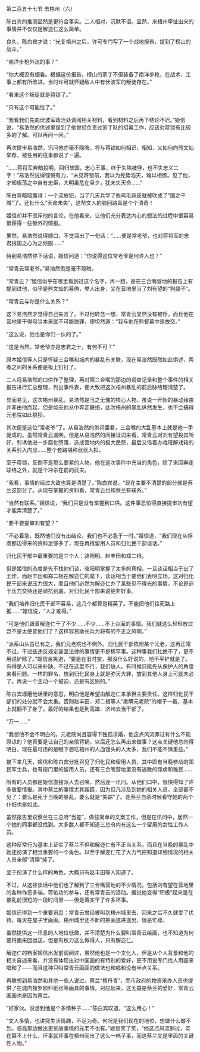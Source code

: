 

第二百五十七节 去梧州（六）

陈白宾的推测显然是更符合事实。二人相对，沉默不语。显然，来梧州牵扯出来的事情并不仅仅是解迩仁这么简单。

良久，陈白宾才说：“光复梧州之后，许可专门写了一个战地报告，提到了榜山的战斗。”

“南洋步枪外流的事？”

“你大概没有细看。根据这份报告，榜山的家丁不但装备了南洋步枪，在战术、工事上都有所改进，当时许可就怀疑敌人中有伏波军的叛徒存在。”

“看来这个叛徒就是蒋锁了。”

“只有这个可能性了。”

“我看我们先向伏波军政治处调阅相关材料，看到材料之后再下结论不迟。”姬信说，“易浩然的供述里提到了他曾经负责过家丁队的招募工作，应该对蒋锁有比较多的了解。可以再问一问。”

再次提审易浩然，讯问他亦毫不隐晦，将与蒋锁如何相识，相知，又如何向熊文灿举荐，被任用的往事都说了一遍。

“……蒋将军弃暗投明，回归故国，忠心王事，终于失陷被俘，也不失忠义二字！”易浩然说得铿锵有力，“未见蒋锁前，我以为髡势滔天，难以相御。见了他，才知板荡之中自有忠臣，大明虽危在旦夕，犹未失天命……”

陈白宾暗暗腹诽：一个流放犯，当了几天兵学了些鸡毛蒜皮就被吹成了“国之干城”了。还扯什么“天命未失”，这帮文人的脑回路真是个个清奇！

姬信却并不驳斥他的言论，在他看来，让他们充分表达内心的想法的过程中很容易很获得一些额外的情报。

果然，易浩然说得顺口，不觉溜出了一句话：“……便是常老爷，也对蒋将军的忠君报国之心为之倾服……”

待到易浩然停下话语，姬信问道：“你说得这位常老爷是何许人也？”

“常青云常老爷。”易浩然倒是毫不隐晦。

“常青云？”姬信似乎在哪里看到过这个名字，再一想，是在三合嘴营地的报告上有提到过他，似乎是熊文灿的幕僚，举人出身，又在营地里当了刘有望的“狗腿子”。

“常青云与你是什么关系？”

这下易浩然才觉得自己失言了。不过他转念一想，常青云显然没有被俘，而且他在营地里干得勾当本来就不可能脱罪，便坦然道：“我与他在熊督幕中是故交。”

“这么说，他也是你们一伙的了。”

“这是当然。常老爷亦是忠君之士，有何不可？”

原本姬信等人只是怀疑三合嘴和城内的暴乱有关联，现在易浩然既然如此供述，两者之间的关系便是板上钉钉了。

二人将易浩然的口供作了整理，再对照三合嘴的那边的调查记录和整个事件的相关报告进行汇总整理，列出事件表，便大致把这次梧州暴乱的前后脉络理清楚了。

显而易见，这次梧州暴乱，易浩然是当之无愧的核心人物。虽说一开始的暴动缘由并非由他而起，但是如无他从中奔走联络，此次梧州的暴乱纵然发生，也不会搞得元老院如此狼狈。

其次便是这位“常老爷”了。从易浩然的供词里看，三合嘴的大乱基本上就是他一手促成的。虽然常青云漏网，但是从易浩然的间接证词来看，常青云对刘有望投其所好，引诱他进一步腐化堕落，造成营地内的极大民怨，最后又借着办戏班解戏箱的关系引入内应……整个套路堪称丝丝入扣。

至于蒋锁，反倒不是那么要紧的人物，他在这次事件中充当的角色，除了来回奔走联络之外，就是个冲杀在前的武夫。

“我看，事情的经过大致也算是清楚了。”陈白宾说，“现在主要不清楚的部分就是蔡兰这部分了。从现在掌握的资料看，常青云也和蔡兰有联系。”

“当然有联系。”姬信说，“我们只是没有掌握到口供。这件事恐怕得直接提审刘有望才能弄清楚了。”

“要不要提审刘有望？”

“不必着急，既然他们没有出结论，我们也不必急于一时。”姬信道，“我们现在从俘虏那边得来的资料足够多了，现在再找留用人员和归化民干部谈话。”

归化民干部中最重要的是三个人：骆阳明、赵丰田和郑二根。

但是姬信的态度是先不找他们谈，骆阳明掌握了太多的真相，一旦谈话相当于出了王炸。而赵丰田和郑二根在解迩仁的麾下，谈话相当于要他们表明立场。这对归化民干部来说压力很大，而且他们必然为解迩仁办了某些见不得光的事情，不论是迫于压力交待还是顽抗到底，对归化民干部来说绝非好事。

“我们培养归化民干部不容易，这几个都算是精英了。不能把他们往死路上推……”姬信说，“人才难得。”

“可是他们跟着解迩仁干了不少……不少……不上台面的事情。我们就这么轻轻放过岂不是太便宜他们了？这样容易助长兵为将有的不正之风啊。”

“派系山头古已有之，我们元老院也不例外。归化民干部依附某个元老，这再正常不过。干过些违反规定甚至法律的事情更不是稀罕事。这种事我们杜绝不了，更不用说铲除了。”姬信苦笑道，“要是在旧时空，那没什么好说的，地不平铲就是了。有得是人可以来补缺。不过在这里不行，我们缺人。有时候只能先从保护人的角度来看问题。一样的罪名，放到归化民身上就是弥天大罪，放到其他人身上可就未必了。再说一个主动一个被迫，还是有区别的。”

陈白宾琢磨他话里的意思，明白他是希望由解迩仁来承担主要责任。这样归化民干部们的处分就不会太重。否则赵丰田、郑二根等人“欺瞒元老院”的帽子一戴，基本上就翻不了身了。最好的结果也是到高雄、济州去当干部了。

“万一……”

“我想他不会不明白的。元老院尚且容得下独孤求婚，他这点风流罪过有什么不能原谅的？他真要是让自己的亲信背锅，以后还怎么再出来做事？这点关键他总向得明白。现在最可虑的是眼下想吃梧州的人血馒头的人太多，我们不能不慎重些。”

接下来几天，姬信和陈白宾分批召见了归化民和留用人员，其中即有当晚参战的国民军士兵，也有衙门里的留用人员，还有三合嘴营地里没有逃散的俘虏和难民……

所有的人员都是姬信直接派人去召唤，然后逐一讯问。从他们口中，很快得知了许多重要情报。其中蔡兰的事情尤其蹊跷，因为但凡涉及到她的相关人员，全部都不见了：要么是死于当晚的暴乱，要么就是“失踪”了。连蔡兰自杀时候看守她的两个仆妇也是如此。

虽然报告里说蔡兰在三总府“当差”，做些简单的文案工作，但是在讯问中，居然一个她的同事都没找到。大多数人都不知道三总府内有这么一个留用的女性工作人员。

这种反常行为基本上证实了蔡兰不但和解迩仁有不正当关系，而且在当晚的暴乱中她还扮演了相当重要的一个角色。以至于解迩仁花了大力气把知道详细情况的相关人员全部“清理”掉了。

至于扮演了什么样的角色，大概只有赵丰田等人知道了。

不过，从这些谈话中他们也了解到了三合嘴营地的不少情况，包括刘有望在营地里的各种作恶多端，蒋佑功的参与，还有常青云的活动。据说他变得“积极”起来是在暴乱前很短的一段时间里――但是着实干了许多坏事。

姬信还得到一个重要讯息：常青云曾经被叫到梧州城里去，回来之后不久就受了优待，每天在屋子里画画。梧州城里还不断的把画送进送出，很是忙碌。

虽然提供这一讯息的人地位低微，并不清楚为什么要叫常青云绘画，也不知道为何要将画来回运送，但是有权力这么做得人，只有解迩仁。

解迩仁的档案姬信出发前调阅过，虽然他也是一个文化人，但是从个人背景和他的相关自述来看，并没有体现出对中国画的有特别的爱好，更不用说专门找人用画来唱和了――而且这种只叫常青云画画的做法也和唱和没有半点关系。

再联想到易浩然和其他一些人说过，蔡兰“擅丹青”，而市政府的物资采办人员也提供了在城内搜罗颜料纸张等画具的事情。对应起来，这无益是蔡兰的爱好，常青云画画也是因为蔡兰。

“好家伙。没想到他是个多情种子……”陈白宾叹道，“这么用心！”

“文人多情，也讲究生活情趣，不足为奇。何况是我们现在的地位，想做什么做不到。临高那边做出更荒唐事情的元老不也有。”姬信笑了笑，“他这点风流罪过，实在算不上什么，坏事就坏事在梧州闹出了这么一档子事，而这蔡兰又是里面的关键性人物。”

